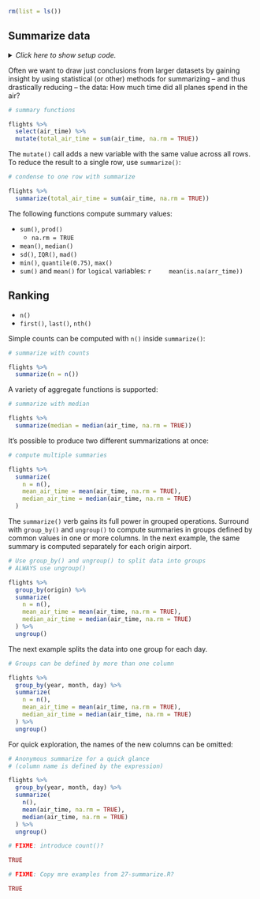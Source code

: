 ```r
rm(list = ls())
```


## Summarize data

<details><summary>*Click here to show setup code.*</summary>
```r
### Summarize data `dplyr::ungroup()`

```
```r
library(tidyverse)
library(nycflights13)

library(conflicted)
conflict_prefer("filter", "dplyr")
conflict_prefer("lag", "dplyr")
```
</details>

Often we want to draw just conclusions from larger datasets by gaining insight by using statistical (or other) methods for summarizing -- and thus drastically reducing -- the data:
How much time did all planes spend in the air?

```r
# summary functions
```
```r
flights %>%
  select(air_time) %>%
  mutate(total_air_time = sum(air_time, na.rm = TRUE))
```

The `mutate()` call adds a new variable with the same value across all rows.
To reduce the result to a single row, use `summarize()`:

```r
# condense to one row with summarize
```
```r
flights %>%
  summarize(total_air_time = sum(air_time, na.rm = TRUE))
```

The following functions compute summary values:

- `sum()`, `prod()`
    - `na.rm = TRUE`
- `mean()`, `median()`
- `sd()`, `IQR()`, `mad()`
- `min()`, `quantile(0.75)`, `max()`
- `sum()` and `mean()` for `logical` variables:
    ```r
    mean(is.na(arr_time))
    ```

## Ranking

- `n()`
- `first()`, `last()`, `nth()`


Simple counts can be computed with `n()` inside `summarize()`:

```r
# summarize with counts
```
```r
flights %>%
  summarize(n = n())
```

A variety of aggregate functions is supported:

```r
# summarize with median
```
```r
flights %>%
  summarize(median = median(air_time, na.rm = TRUE))
```

It's possible to produce two different summarizations at once:

```r
# compute multiple summaries
```
```r
flights %>%
  summarize(
    n = n(),
    mean_air_time = mean(air_time, na.rm = TRUE),
    median_air_time = median(air_time, na.rm = TRUE)
  )
```

The `summarize()` verb gains its full power in grouped operations.
Surround with `group_by()` and `ungroup()` to compute summaries in groups defined by common values in one or more columns.
In the next example, the same summary is computed separately for each origin airport.

```r
# Use group_by() and ungroup() to split data into groups
# ALWAYS use ungroup()
```
```r
flights %>%
  group_by(origin) %>%
  summarize(
    n = n(),
    mean_air_time = mean(air_time, na.rm = TRUE),
    median_air_time = median(air_time, na.rm = TRUE)
  ) %>%
  ungroup()
```

The next example splits the data into one group for each day.

```r
# Groups can be defined by more than one column
```
```r
flights %>%
  group_by(year, month, day) %>%
  summarize(
    n = n(),
    mean_air_time = mean(air_time, na.rm = TRUE),
    median_air_time = median(air_time, na.rm = TRUE)
  ) %>%
  ungroup()
```

For quick exploration, the names of the new columns can be omitted:

```r
# Anonymous summarize for a quick glance
# (column name is defined by the expression)
```
```r
flights %>%
  group_by(year, month, day) %>%
  summarize(
    n(),
    mean(air_time, na.rm = TRUE),
    median(air_time, na.rm = TRUE)
  ) %>%
  ungroup()
```


```r
# FIXME: introduce count()?
```
```r
TRUE
```


```r
# FIXME: Copy mre examples from 27-summarize.R?
```
```r
TRUE
```
